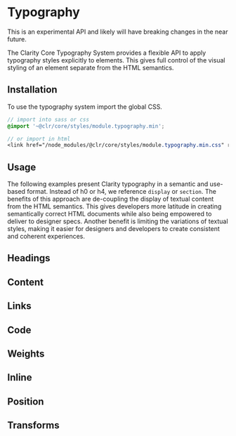 
<Meta title="Experimental/Typography/Getting Started" />

# Typography

<cds-alert status="warning" closable="false" cds-layout="m-b:md">
  <cds-alert-content>This is an experimental API and likely will have breaking changes in the near future.</cds-alert-content>
</cds-alert>

The Clarity Core Typography System provides a flexible API to apply typography
styles explicitly to elements. This gives full control of the visual styling of
an element separate from the HTML semantics.

## Installation

To use the typography system import the global CSS.

```scss
// import into sass or css
@import '~@clr/core/styles/module.typography.min';

// or import in html
<link href="/node_modules/@clr/core/styles/module.typography.min.css" rel="stylesheet">
```

## Usage

The following examples present Clarity typography in a semantic and use-based format.
Instead of h0 or h4, we reference `display` or `section`. The benefits of this approach 
are de-coupling the display of textual content from the HTML semantics. This gives 
developers more latitude in creating semantically correct HTML documents while also 
being empowered to deliver to designer specs. Another benefit is limiting the 
variations of textual styles, making it easier for designers and developers to 
create consistent and coherent experiences.

## Headings
<Preview>
  <Story id="experimental-typography-stories--headings" />
</Preview>

## Content
<Preview>
  <Story id="experimental-typography-stories--content" />
</Preview>

## Links
<Preview>
  <Story id="experimental-typography-stories--links" />
</Preview>

## Code
<Preview>
  <Story id="experimental-typography-stories--code" />
</Preview>

## Weights
<Preview>
  <Story id="experimental-typography-stories--weights" />
</Preview>

## Inline
<Preview>
  <Story id="experimental-typography-stories--inline" />
</Preview>

## Position
<Preview>
  <Story id="experimental-typography-stories--position" />
</Preview>

## Transforms
<Preview>
  <Story id="experimental-typography-stories--transforms" />
</Preview>
